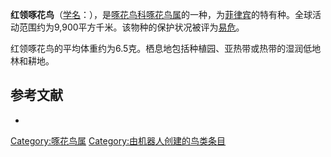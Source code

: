 {{noteTA
|G1=unit
}}
{{Speciesbox
| name = 红领啄花鸟
| image = Scarlett-colarred-flowerpecker2.jpg
| status = VU | status_system = IUCN3.1
| genus = Dicaeum
| species = retrocinctum
| authority = [[约翰·古尔德|Gould]], 1872
| range_map= 
}}

'''红领啄花鸟'''（[[学名|学名]]：{{lang|la|''Dicaeum retrocinctum''}}），是[[啄花鸟科|啄花鸟科]][[啄花鸟属|啄花鸟属]]的一种，为[[菲律宾|菲律宾]]的特有种。全球活动范围约为9,900平方千米。该物种的保护状况被评为[[易危|易危]]。

红领啄花鸟的平均体重约为6.5克。栖息地包括种植园、亚热带或热带的湿润低地林和耕地。

== 参考文献 ==
{{commons category|Dicaeum retrocinctum}}
*{{cite web|url=http://www.birdlife.org/datazone/speciesfactsheet.php?id=8205&m=0|title=Dicaeum retrocinctum|publisher=[[国际鸟盟|BirdLife.org]]|accessdate=2011-06-27|archive-date=2016-03-04|archive-url=https://web.archive.org/web/20160304222945/http://www.birdlife.org/datazone/speciesfactsheet.php?id=8205&m=0|dead-url=no}}
{{Taxonbar|from=Q2742607}}

[[Category:啄花鸟属|Category:啄花鸟属]]
[[Category:由机器人创建的鸟类条目|Category:由机器人创建的鸟类条目]]